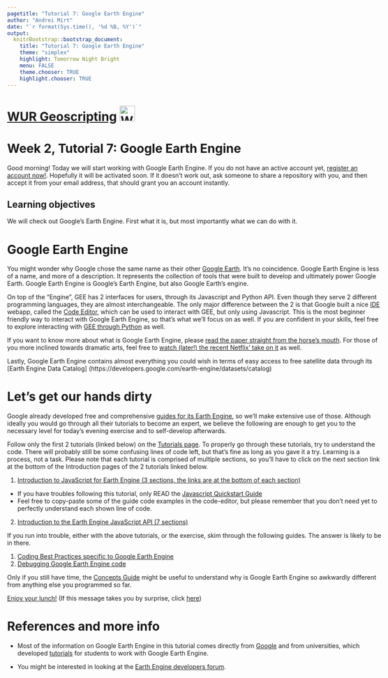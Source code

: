 ```yaml
---
pagetitle: "Tutorial 7: Google Earth Engine"
author: "Andrei Mirt"
date: "`r format(Sys.time(), '%d %B, %Y')`"
output:
  knitrBootstrap::bootstrap_document:
    title: "Tutorial 7: Google Earth Engine"
    theme: "simplex"
    highlight: Tomorrow Night Bright
    menu: FALSE
    theme.chooser: TRUE
    highlight.chooser: TRUE
---
```


<style type="text/css">
body {max-width: none;}
a:visited {color: #91170a;}
</style>

# [WUR Geoscripting](https://geoscripting-wur.github.io/) <img src="https://www.wur.nl/upload/854757ab-168f-46d7-b415-f8b501eebaa5_WUR_RGB_standard_2021-site.svg" alt="WUR logo" style="height: 35px;"/>

# Week 2, Tutorial 7: Google Earth Engine

Good morning! Today we will start working with Google Earth Engine. If you do not have an active account yet, [register an account now!](https://signup.earthengine.google.com/#!/). Hopefully it will be activated soon. If it doesn't work out, ask someone to share a repository with you, and then accept it from your email address, that should grant you an account instantly.

## Learning objectives

We will check out Google's Earth Engine. First what it is, but most importantly what we can do with it.

# Google Earth Engine
You might wonder why Google chose the same name as their other [Google Earth](https://earth.google.com/web/). It's no coincidence. Google Earth Engine is less of a name, and more of a description. It represents the collection of tools that were built to develop and ultimately power Google Earth. Google Earth Engine is Google's Earth Engine, but also Google Earth's engine.

On top of the "Engine", GEE has 2 interfaces for users, through its Javascript and Python API. Even though they serve 2 different programming languages, they are almost interchangeable. The only major difference between the 2 is that Google built a nice [IDE](https://en.wikipedia.org/wiki/Integrated_development_environment) webapp, called the [Code Editor](https://code.earthengine.google.com/), which can be used to interact with GEE, but only using Javascript. This is the most beginner friendly way to interact with Google Earth Engine, so that's what we'll focus on as well. If you are confident in your skills, feel free to explore interacting with [GEE through Python](https://developers.google.com/earth-engine/tutorials/community/intro-to-python-api-guiattard) as well.

If you want to know more about what is Google Earth Engine, please [read the paper straight from the horse's mouth](https://www.sciencedirect.com/science/article/pii/S0034425717302900). For those of you more inclined towards dramatic arts, feel free to [watch (later!) the recent Netflix' take on it](https://www.netflix.com/title/81074012) as well.

Lastly, Google Earth Engine contains almost everything you could wish in terms of easy access to free satellite data through its [Earth Engine Data Catalog] (https://developers.google.com/earth-engine/datasets/catalog)

# Let's get our hands dirty

Google already developed free and comprehensive [guides for its Earth Engine](https://developers.google.com/earth-engine/guides), so we'll make extensive use of those. Although ideally you would go through all their tutorials to become an expert, we believe the following are enough to get you to the necessary level for today's evening exercise and to self-develop afterwards.

Follow only the first 2 tutorials (linked below) on the [Tutorials page](https://developers.google.com/earth-engine/tutorials/tutorials). To properly go through these tutorials, try to understand the code. There will probably still be some confusing lines of code left, but that's fine as long as you gave it a try. Learning is a process, not a task. Please note that each tutorial is comprised of multiple sections, so you'll have to click on the next section link at the bottom of the Introduction pages of the 2 tutorials linked below.

1. [Introduction to JavaScript for Earth Engine (3 sections, the links are at the bottom of each section)](https://developers.google.com/earth-engine/tutorials/tutorial_js_01)
 - If you have troubles following this tutorial, only READ the [Javascript Quickstart Guide](https://developers.google.com/earth-engine/guides/getstarted)
 - Feel free to copy-paste some of the guide code examples in the code-editor, but please remember that you don't need yet to perfectly understand each shown line of code.
2. [Introduction to the Earth Engine JavaScript API (7 sections)](https://developers.google.com/earth-engine/tutorials/tutorial_api_01)

If you run into trouble, either with the above tutorials, or the exercise, skim through the following guides. The answer is likely to be in there.

1. [Coding Best Practices specific to Google Earth Engine](https://developers.google.com/earth-engine/guides/best_practices)
2. [Debugging Google Earth Engine code](https://developers.google.com/earth-engine/guides/debugging)

Only if you still have time, the [Concepts Guide](https://developers.google.com/earth-engine/guides/concepts_overview) might be useful to understand why is Google Earth Engine so awkwardly different from anything else you programmed so far.

[Enjoy your lunch!](https://www.youtube.com/watch?v=Tas0c4e_E0M&list=PLivRXhCUgrZpCR3iSByLYdd_VwFv-3mfs&index=2)
(If this message takes you by surprise, click [here](https://developers.google.com/earth-engine/tutorials/tutorial_forest_01))

# References and more info

- Most of the information on Google Earth Engine in this tutorial comes directly from [Google](https://developers.google.com/earth-engine/) and from universities, which developed [tutorials](https://developers.google.com/earth-engine/edu) for students to work with Google Earth Engine.

- You might be interested in looking at the [Earth Engine developers forum](https://groups.google.com/forum/#!forum/google-earth-engine-developers).
